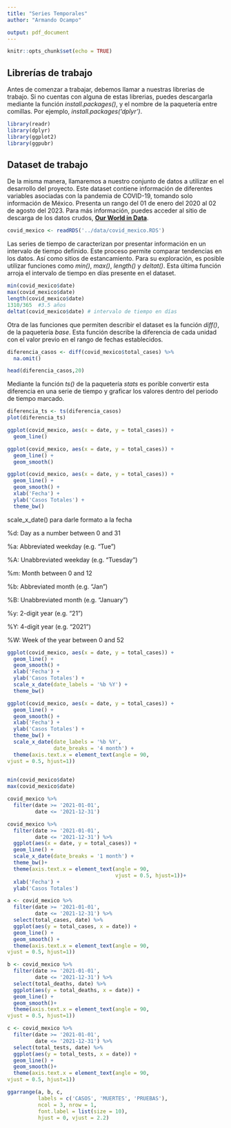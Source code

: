 ```yaml
---
title: "Series Temporales"
author: "Armando Ocampo"

output: pdf_document
---
```


```r
knitr::opts_chunk$set(echo = TRUE)
```

## Librerías de trabajo

Antes de comenzar a trabajar, debemos llamar a nuestras librerias de trabajo. Si no cuentas con alguna de estas librerias, puedes descargarla mediante la función *install.packages()*, y el nombre de la paquetería entre comillas. Por ejemplo, *install.packages('dplyr')*.

```r
library(readr)
library(dplyr)
library(ggplot2)
library(ggpubr)
```

## Dataset de trabajo

De la misma manera, llamaremos a nuestro conjunto de datos a utilizar en el desarrollo del proyecto. Este dataset contiene información de diferentes variables asociadas con la pandemia de COVID-19, tomando solo información de México. Presenta un rango del 01 de enero del 2020 al 02 de agosto del 2023. Para más información, puedes acceder al sitio de descarga de los datos crudos, [**Our World in Data**](https://ourworldindata.org/covid-vaccinations).

```r
covid_mexico <- readRDS('../data/covid_mexico.RDS')
```

Las series de tiempo de caracterizan por presentar información en un intervalo de tiempo definido. Este proceso permite comparar tendencias en los datos. Así como sitios de estancamiento. Para su exploración, es posible utilizar funciones como *min()*, *max()*, *length()* y *deltat()*. Esta última función arroja el intervalo de tiempo en días presente en el dataset.

```r
min(covid_mexico$date)
max(covid_mexico$date)
length(covid_mexico$date)
1310/365  #3.5 años
deltat(covid_mexico$date) # intervalo de tiempo en días
```

Otra de las funciones que permiten describir el dataset es la función *diff()*, de la paquetería *base*. Esta función describe la diferencia de cada unidad con el valor previo en el rango de fechas establecidos.

```r
diferencia_casos <- diff(covid_mexico$total_cases) %>%
  na.omit()

head(diferencia_casos,20)
```

Mediante la función *ts()* de la paquetería *stats* es porible convertir esta diferencia en una serie de tiempo y graficar los valores dentro del periodo de tiempo marcado.

```r
diferencia_ts <- ts(diferencia_casos)
plot(diferencia_ts)
```


```r
ggplot(covid_mexico, aes(x = date, y = total_cases)) +
  geom_line()
```


```r
ggplot(covid_mexico, aes(x = date, y = total_cases)) +
  geom_line() +
  geom_smooth()
```



```r
ggplot(covid_mexico, aes(x = date, y = total_cases)) +
  geom_line() +
  geom_smooth() +
  xlab('Fecha') +
  ylab('Casos Totales') +
  theme_bw()
```

scale_x_date() para darle formato a la fecha

%d: Day as a number between 0 and 31

%a: Abbreviated weekday (e.g. “Tue”)

%A: Unabbreviated weekday (e.g. “Tuesday”)

%m: Month between 0 and 12

%b: Abbreviated month (e.g. “Jan”)

%B: Unabbreviated month (e.g. “January”)

%y: 2-digit year (e.g. “21”)

%Y: 4-digit year (e.g. “2021”)

%W: Week of the year between 0 and 52


```r
ggplot(covid_mexico, aes(x = date, y = total_cases)) +
  geom_line() +
  geom_smooth() +
  xlab('Fecha') +
  ylab('Casos Totales') +
  scale_x_date(date_labels = '%b %Y') +
  theme_bw()
```


```r
ggplot(covid_mexico, aes(x = date, y = total_cases)) +
  geom_line() +
  geom_smooth() +
  xlab('Fecha') +
  ylab('Casos Totales') +
  theme_bw() +
  scale_x_date(date_labels = '%b %Y',
               date_breaks = '4 month') +
  theme(axis.text.x = element_text(angle = 90,
vjust = 0.5, hjust=1))
  
```


```r
min(covid_mexico$date)
max(covid_mexico$date)
```


```r
covid_mexico %>%
  filter(date >= '2021-01-01',
         date <= '2021-12-31')
```

```r
covid_mexico %>%
  filter(date >= '2021-01-01',
         date <= '2021-12-31') %>%
  ggplot(aes(x = date, y = total_cases)) +
  geom_line() +
  scale_x_date(date_breaks = '1 month') +
  theme_bw()+
  theme(axis.text.x = element_text(angle = 90,
                                   vjust = 0.5, hjust=1))+
  xlab('Fecha') +
  ylab('Casos Totales')
```



```r
a <- covid_mexico %>%
  filter(date >= '2021-01-01',
         date <= '2021-12-31') %>%
  select(total_cases, date) %>%
  ggplot(aes(y = total_cases, x = date)) +
  geom_line() +
  geom_smooth() +
  theme(axis.text.x = element_text(angle = 90,
vjust = 0.5, hjust=1))

b <- covid_mexico %>%
  filter(date >= '2021-01-01',
         date <= '2021-12-31') %>%
  select(total_deaths, date) %>%
  ggplot(aes(y = total_deaths, x = date)) +
  geom_line() +
  geom_smooth()+
  theme(axis.text.x = element_text(angle = 90,
vjust = 0.5, hjust=1))

c <- covid_mexico %>%
  filter(date >= '2021-01-01',
         date <= '2021-12-31') %>%
  select(total_tests, date) %>%
  ggplot(aes(y = total_tests, x = date)) +
  geom_line() +
  geom_smooth()+
  theme(axis.text.x = element_text(angle = 90,
vjust = 0.5, hjust=1))
```


```r
ggarrange(a, b, c,
          labels = c('CASOS', 'MUERTES', 'PRUEBAS'),
          ncol = 3, nrow = 1,
          font.label = list(size = 10),
          hjust = 0, vjust = 2.2)
```

















